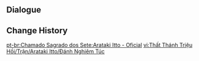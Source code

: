 {{Genius Invokation TCG Stage
|title        = Arataki Itto: Serious
|type         = Serious Showdown
|group        = Invitation Board
|character    = Arataki Itto
|requirement  = 7
|introduction = "Well, not to brag, but after being locked in a grueling duel for seven days and six nights straight non-stop, I'd modestly say that Arataki 'Can't Stop, Won't Stop' Itto is completely invincible! Hahahahahaha!"<br>{{Color|bp|Special Rule: "Arataki Itto" starts with the Talent Card "Arataki Ichiban" equipped.}}
|objective_1  = Achieve victory
|reward_1     = Lucky Coin*1000
|lineup       = Arataki Itto;Noelle;Razor
|action       = Arataki Ichiban;Arataki Ichiban;Mask of Solitude Basalt;Mask of Solitude Basalt;Wolf's Gravestone;Wolf's Gravestone;Elemental Resonance: Woven Stone;Elemental Resonance: Woven Stone;Elemental Resonance: Enduring Rock;Elemental Resonance: Enduring Rock;Archaic Petra;Archaic Petra;White Iron Greatsword;White Iron Greatsword;Sacrificial Greatsword;Sacrificial Greatsword;Wagner;Wagner;I Haven't Lost Yet!;I Haven't Lost Yet!;Adeptus' Temptation;Adeptus' Temptation;Grand Narukami Shrine;Grand Narukami Shrine;General's Ancient Helm;General's Ancient Helm;Katheryne;Katheryne;Changing Shifts;Changing Shifts;
}}

==Dialogue==
{{Transclude|Genius Invokation TCG/Stage/Arataki Itto|Serious Showdown}}

==Change History==
{{Change History|3.6}}

[[pt-br:Chamado Sagrado dos Sete:Arataki Itto - Oficial]]
[[vi:Thất Thánh Triệu Hồi/Trận/Arataki Itto/Đánh Nghiêm Túc]]